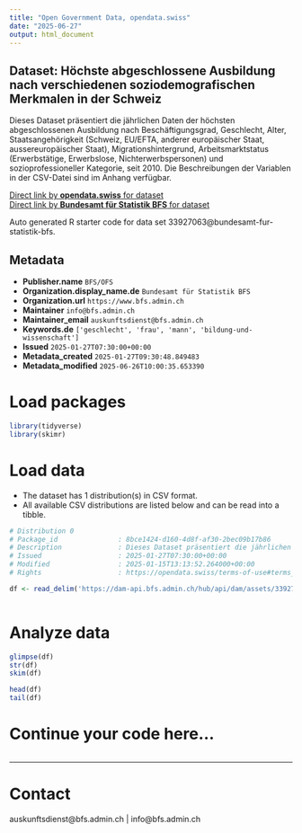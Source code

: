 ```yaml
---
title: "Open Government Data, opendata.swiss"
date: "2025-06-27"
output: html_document
---
```


## Dataset: Höchste abgeschlossene Ausbildung nach verschiedenen soziodemografischen Merkmalen in der Schweiz

Dieses Dataset präsentiert die jährlichen Daten der höchsten abgeschlossenen Ausbildung nach Beschäftigungsgrad, Geschlecht, Alter, Staatsangehörigkeit (Schweiz, EU/EFTA, anderer europäischer Staat, aussereuropäischer Staat), Migrationshintergrund, Arbeitsmarktstatus (Erwerbstätige, Erwerbslose, Nichterwerbspersonen) und sozioprofessioneller Kategorie, seit 2010. Die Beschreibungen der Variablen in der CSV-Datei sind im Anhang verfügbar.

[Direct link by **opendata.swiss** for dataset](https://opendata.swiss/de/dataset/hochste-abgeschlossene-ausbildung-nach-verschiedenen-soziodemografischen-merkmalen-in-der-schwe1)<br>
[Direct link by **Bundesamt für Statistik BFS** for dataset](https://www.bfs.admin.ch/asset/de/ts-x-40.02.15.08.07)

Auto generated R starter code for data set 33927063@bundesamt-fur-statistik-bfs.

## Metadata

- **Publisher.name** `BFS/OFS`
- **Organization.display_name.de** `Bundesamt für Statistik BFS`
- **Organization.url** `https://www.bfs.admin.ch`
- **Maintainer** `info@bfs.admin.ch`
- **Maintainer_email** `auskunftsdienst@bfs.admin.ch`
- **Keywords.de** `['geschlecht', 'frau', 'mann', 'bildung-und-wissenschaft']`
- **Issued** `2025-01-27T07:30:00+00:00`
- **Metadata_created** `2025-01-27T09:30:48.849483`
- **Metadata_modified** `2025-06-26T10:00:35.653390`


# Load packages

```r

library(tidyverse)
library(skimr)

```

# Load data

-   The dataset has 1 distribution(s) in CSV format.
-   All available CSV distributions are listed below and can be read into a tibble.

```r

# Distribution 0
# Package_id               : 8bce1424-d160-4d8f-af30-2bec09b17b86
# Description              : Dieses Dataset präsentiert die jährlichen Daten der höchsten abgeschlossenen Ausbildung nach Beschäftigungsgrad, Geschlecht, Alter, Staatsangehörigkeit (Schweiz, EU/EFTA, anderer europäischer Staat, aussereuropäischer Staat), Migrationshintergrund, Arbeitsmarktstatus (Erwerbstätige, Erwerbslose, Nichterwerbspersonen) und sozioprofessioneller Kategorie, seit 2010. Die Beschreibungen der Variablen in der CSV-Datei sind im Anhang verfügbar.
# Issued                   : 2025-01-27T07:30:00+00:00
# Modified                 : 2025-01-15T13:13:52.264000+00:00
# Rights                   : https://opendata.swiss/terms-of-use#terms_by_ask

df <- read_delim('https://dam-api.bfs.admin.ch/hub/api/dam/assets/33927074/master')



```

# Analyze data

```r

glimpse(df)
str(df)
skim(df)

head(df)
tail(df)

```

# Continue your code here...

```r

```

------------------------------------------------------------------------

# Contact

auskunftsdienst@bfs.admin.ch | info@bfs.admin.ch
